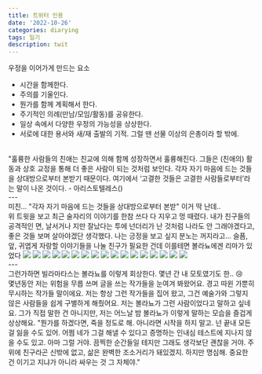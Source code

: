 ```yaml
---
title: 트위터 인용
date: '2022-10-26'
categories: diarying
tags: 일기
description: twit 
---
```


우정을 이어가게 만드는 요소  
- 시간을 함께한다.
- 주의를 기울인다.
- 뭔가를 함께 계획해서 한다.
- 주기적인 의례(만남/모임/활동)를 공유한다.
- 일상 속에서 다양한 우정의 가능성을 상상한다.
- 서로에 대한 용서와 새/재 출발의 기적. 그럴 땐 선물 이상의 은총이라 할 밖에.
<br/>
"훌륭한 사람들의 친애는 친교에 의해 함께 성장하면서 훌륭해진다. 그들은 (친애의) 활동과 상호 교정을 통해 더 좋은 사람이 되는 것처럼 보인다. 각자 자기 마음에 드는 것들을 상대방으로부터 본받기 때문이다. 여기에서 ‘고결한 것들은 고결한 사람들로부터’라는 말이 나온 것이다. - 아리스토텔레스(<Lnk text='링크' href='https://twitter.com/atmostbeautiful/status/1536679573986783232?s=46&t=vB6bx9i7iqv6zA4eCyPcbQ'/>)

<br/>
---
<br/>
미친... "각자 자기 마음에 드는 것들을 상대방으로부터 본받" 이거 딱 난데..
<br/>  
위 트윗을 보고 최근 술자리의 이야기를 한참 쓰다 다 지우고 멍 때렸다. 내가 친구들의 공격적인 면, 날서거나 지만 잘났다는 투에 넌더리가 난 것처럼 나라도 안 그래야겠다고, 좋은 것들 보며 살아야겠단 생각했다. 나는 긍정을 보고 싶지 분노는 꺼지라고... 슬픔, 앞, 귀엽게 자랑할 이야기들을 나눌 친구가 필요한 건데  
이를테면 볼라뇨에겐 리마가 있었다
<Img src='/images/2022/autumm/볼라뇨/스샷_볼라뇨17.webp' />
<Img src='/images/2022/autumm/볼라뇨/스샷_볼라뇨16.webp' />
<Img src='/images/2022/autumm/볼라뇨/스샷_볼라뇨15.webp' />
<Img src='/images/2022/autumm/볼라뇨/스샷_볼라뇨14.webp' />
<Img src='/images/2022/autumm/볼라뇨/스샷_볼라뇨13.webp' />
<Img src='/images/2022/autumm/볼라뇨/스샷_볼라뇨12.webp' />
<Img src='/images/2022/autumm/볼라뇨/스샷_볼라뇨11.webp' />
<Img src='/images/2022/autumm/볼라뇨/스샷_볼라뇨10.webp' />
<Img src='/images/2022/autumm/볼라뇨/스샷_볼라뇨9.webp' />
<Img src='/images/2022/autumm/볼라뇨/스샷_볼라뇨8.webp' />
<Img src='/images/2022/autumm/볼라뇨/스샷_볼라뇨7.webp' />
<Img src='/images/2022/autumm/볼라뇨/스샷_볼라뇨6.webp' />
<Img src='/images/2022/autumm/볼라뇨/스샷_볼라뇨5.webp' />
<Img src='/images/2022/autumm/볼라뇨/스샷_볼라뇨4.webp' />
<Img src='/images/2022/autumm/볼라뇨/스샷_볼라뇨3.webp' />
<Img src='/images/2022/autumm/볼라뇨/스샷_볼라뇨2.webp' />
<Img src='/images/2022/autumm/볼라뇨/스샷_볼라뇨1.webp' />
<br/>
---
<br/>
그런가하면 빌라마타스는 볼라뇨를 이렇게 회상한다. 몇년 간 내 모토였기도 한.. 😢  
<br/>
몇년동안 저는 위험을 무릅 쓰며 글을 쓰는 작가들을 눈여겨 봐왔어요. 경고 따윈 가뿐히 무시하는 작가들 말이에요. 저는 항상 그런 작가들을 집어 왔고, 그건 예술가와 그렇지 않은 사람들을 쉽게 구별하게 해줬어요. 저는 볼라뇨가 그런 사람이었다고 말하고 싶네요. 그가 직접 말한 건 아니지만, 저는 어느날 밤 볼라뇨가 이렇게 말하는 모습을 즐겁게 상상해요. "뭔가를 하겠다면, 죽을 정도로 해. 아니라면 시작을 하지 말고. 넌 끝내 모든 걸 잃을 수도 있어. 어쩜 네가 그걸 해낼 수 있다고 증명하는 인내심 테스트에 지나지 않을 수도 있고. 아마 그럴 거야. 끔찍한 순간들일 테지만 그래도 생각보단 괜찮을 거야. 주위에 친구라곤 신밖에 없고, 삶은 완벽한 조소거리가 돼있겠지. 하지만 명심해. 중요한 건 이기고 지냐가 아니라 싸우는 것 그 자체야."
<Lnk text='링크' href='https://fivebooks.com/best-books/books-that-shaped-enrique-vila-matas/' />